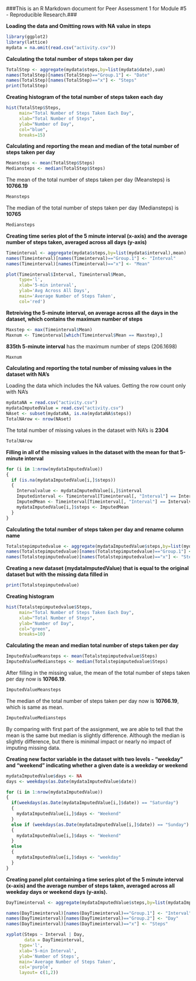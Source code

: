 ###This is an R Markdown document for Peer Assessment 1 for Module #5 - Reproducible Research.###  


**Loading the data and Omitting rows with NA value in steps**
```r
library(ggplot2)
library(lattice)
mydata = na.omit(read.csv("activity.csv"))
```


**Calculating the total number of steps taken per day**
```r
TotalStep <- aggregate(mydata$steps,by=list(mydata$date),sum)
names(TotalStep)[names(TotalStep)=="Group.1"] <- "Date"
names(TotalStep)[names(TotalStep)=="x"] <- "Steps"
print(TotalStep)
```



**Creating histogram of the total number of steps taken each day**
```r
hist(TotalStep$Steps,
     main="Total Number of Steps Taken Each Day",
     xlab="Total Number of Steps",
     ylab="Number of Day",
     col="blue",
     breaks=15)
```


**Calculating and reporting the mean and median of the total number of steps taken per day**
```r
Meansteps <- mean(TotalStep$Steps)
Mediansteps <- median(TotalStep$Steps)
```
The mean of the total number of steps taken per day (Meansteps) is **10766.19**
```r
Meansteps 
```

The median of the total number of steps taken per day (Mediansteps) is **10765**
```r
Mediansteps
```



**Creating time series plot of the 5 minute interval (x-axis) and the average number of steps taken, averaged across all days (y-axis)**
```r
Timeinterval <- aggregate(mydata$steps,by=list(mydata$interval),mean) 
names(Timeinterval)[names(Timeinterval)=="Group.1"] <- "Interval"
names(Timeinterval)[names(Timeinterval)=="x"] <- "Mean"
```


```r
plot(Timeinterval$Interval, Timeinterval$Mean, 
     type='l',
     xlab='5-min interval',
     ylab='Avg Across All Days',
     main='Average Number of Steps Taken',
     col='red')
```

**Retreiving the 5-minute interval, on average across all the days in the dataset, which contains the maximum number of steps**
```r
Maxstep <- max(Timeinterval$Mean)
Maxnum <- Timeinterval[which(Timeinterval$Mean == Maxstep),]
```

**835th 5-minute interval** has the maximum number of steps (206.1698)
```r
Maxnum
```



**Calculating and reporting the total number of missing values in the dataset with NA's**

Loading the data which includes the NA values.
Getting the row count only with NA's
```r
mydataNA = read.csv("activity.csv")
mydataImputedValue = read.csv("activity.csv")
NAset <- subset(mydataNA, is.na(mydataNA$steps))
TotalNArow <- nrow(NAset)
```

The total number of missing values in the dataset with NA's is **2304**
```r
TotalNArow
```

**Filling in all of the missing values in the dataset with the mean for that 5-minute interval**
```r
for (i in 1:nrow(mydataImputedValue))
{
  if (is.na(mydataImputedValue[i,]$steps))
  {
    Intervalvalue <- mydataImputedValue[i,]$interval
    Imputedinterval <- Timeinterval[Timeinterval[, "Interval"] == Intervalvalue,]$Interval
    ImputedMean <- Timeinterval[Timeinterval[, "Interval"] == Intervalvalue,]$Mean
    mydataImputedValue[i,]$steps <- ImputedMean
  }
}
```

**Calculating the total number of steps taken per day and rename column name**
```r
Totalstepimputedvalue <- aggregate(mydataImputedValue$steps,by=list(mydataImputedValue$date),sum) 
names(Totalstepimputedvalue)[names(Totalstepimputedvalue)=="Group.1"] <- "Date"
names(Totalstepimputedvalue)[names(Totalstepimputedvalue)=="x"] <- "Steps"
```

**Creating a new dataset (mydataImputedValue) that is equal to the original dataset but with the missing data filled in**
```r
print(Totalstepimputedvalue)
```

**Creating histogram**
```r
hist(Totalstepimputedvalue$Steps,
     main="Total Number of Steps Taken Each Day",
     xlab="Total Number of Steps",
     ylab="Number of Day",
     col="green",
     breaks=10)
```

**Calculating the mean and median total number of steps taken per day**
```r
ImputedValueMeansteps <- mean(Totalstepimputedvalue$Steps)
ImputedValueMediansteps <- median(Totalstepimputedvalue$Steps)
```

After filling in the missing value, the mean of the total number of steps taken per day now is **10766.19**.
```r
ImputedValueMeansteps
```
The median of the total number of steps taken per day now is **10766.19**, which is same as mean.
```r
ImputedValueMediansteps
```

By comparing with first part of the assignment, we are able to tell that the mean is the same but median is slightly difference. Although the median is slightly difference, but there is minimal impact or nearly no impact of imputing missing data.



**Creating new factor variable in the dataset with two levels - "weekday" and "weekend" indicating whether a given date is a weekday or weekend**
```r
mydataImputedValue$days <- NA
days <- weekdays(as.Date(mydataImputedValue$date))

for (i in 1:nrow(mydataImputedValue))
{
  if(weekdays(as.Date(mydataImputedValue[i,]$date)) == "Saturday")
  {
    mydataImputedValue[i,]$days <- "Weekend"
  }
  else if (weekdays(as.Date(mydataImputedValue[i,]$date)) == "Sunday")
  {
    mydataImputedValue[i,]$days <- "Weekend"
  }
  else
  {
    mydataImputedValue[i,]$days <- "weekday"
  }  
}  
```

**Creating panel plot containing a time series plot of the 5 minute interval (x-axis) and the average number of steps taken, averaged across all weekday days or weekend days (y-axis).**

```r
DayTimeinterval <- aggregate(mydataImputedValue$steps,by=list(mydataImputedValue$interval,mydataImputedValue$day),mean) 

names(DayTimeinterval)[names(DayTimeinterval)=="Group.1"] <- "Interval"
names(DayTimeinterval)[names(DayTimeinterval)=="Group.2"] <- "Day"
names(DayTimeinterval)[names(DayTimeinterval)=="x"] <- "Steps"

xyplot(Steps ~ Interval | Day, 
       data = DayTimeinterval,
     type='l',
     xlab='5-min Interval',
     ylab='Number of Steps',
     main='Average Number of Steps Taken',
     col='purple',
     layout= c(1,2))
```